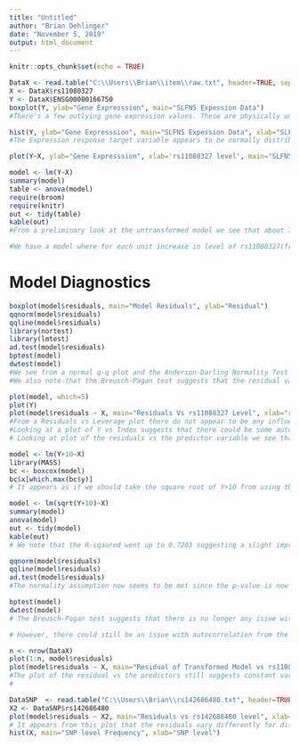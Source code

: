 ---
title: "Untitled"
author: "Brian Dehlinger"
date: "November 5, 2019"
output: html_document
---

```{r setup, include=FALSE}
knitr::opts_chunk$set(echo = TRUE)
```


```{r Exploratory Y BoxPlot}
DataX <- read.table("C:\\Users\\Brian\\item\\raw.txt", header=TRUE, sep=',')
X <- DataX$rs11080327
Y <- DataX$ENSG00000166750
boxplot(Y, ylab="Gene Expresssion", main="SLFN5 Expession Data")
#There's a few outlying gene expression values. These are physically understood and of interest so in the final model we plan to retain them.
```



```{r Exploratory Y Histogram, Normality Assumption}
hist(Y, ylab="Gene Expresssion", main="SLFN5 Expession Data", xlab="SLFN5")
#The Expression response target variable appears to be normally distributed if we don't consider outlying values. There also appears to be a linear relationship just by looking at the graph of Expression vs rs11080327 level. 
```
```{r Exploratory Y vs X}
plot(Y~X, ylab="Gene Expresssion", xlab='rs11080327 level', main="SLFN5 vs rs11080327 factor")
```


```{r Base Linear Regression Model}
model <- lm(Y~X)
summary(model)
table <- anova(model)
require(broom)
require(knitr)
out <- tidy(table)
kable(out)
#From a preliminary look at the untransformed model we see that about 70.68% of the variance inf SLF5N expression can be explained by the level of rs11080327

#We have a model where for each unit increase in level of rs11080327(from 0 to 2) we see the mean expression of SLF5N increase by 7.0320 and the p-value is less than 2e-16 meeting signifiance at 0.001.

```



# Model Diagnostics
```{r Model Diagnostics}
boxplot(model$residuals, main="Model Residuals", ylab="Residual")
qqnorm(model$residuals)
qqline(model$residuals)
library(nortest)
library(lmtest)
ad.test(model$residuals)
bptest(model)
dwtest(model)
#We see from a normal q-q plot and the Anderson-Darling Normality Test that the residuals are slightly not normally distributed given an alpha of 0.05.
#We also note that the Breusch-Pagan test suggests that the residual variances are not equal. We also note there may be issues with autocorrelation from the #Durbin-Watson test. However, we will do graphical diagnostics to assess these issues. 
```



```{r Model Diagnostics 2}
plot(model, which=5)
plot(Y)
plot(model$residuals ~ X, main="Residuals Vs rs11080327 Level", xlab="rs11080327 level", ylab="Residual")
#From a Residuals vs Leverage plot there do not appear to be any influential points.
#Looking at a plot of Y vs Index suggests that there could be some autocorrelation but it is hard to say and could be due to chance.
# Looking at plot of the residuals vs the predictor variable we see that the variances appear similar across 0, 1, and 2.
```


```{r Model Diagnostics 3}
model <- lm(Y+10~X)
library(MASS)
bc <- boxcox(model)
bc$x[which.max(bc$y)]
# It appears as if we should take the square root of Y+10 from using the Box-Cox method.
```



```{r Model Diagnostics 4}
model <- lm(sqrt(Y+10)~X)
summary(model)
anova(model)
out <- tidy(model)
kable(out)
# We note that the R-sqaured went up to 0.7203 suggesting a slight improvement.
```




```{r Model Diagnostics 5}
qqnorm(model$residuals)
qqline(model$residuals)
ad.test(model$residuals)
#The normality assumption now seems to be met since the p-value is now 0.2074 given an alpha of 0.05. The Quantile-Quantile plot also looks better especially if we factor in that the outlier may be skewing the plot.
```


```{r Model Diagnostics 6}
bptest(model)
dwtest(model)
# The Breusch-Pagan test suggests that there is no longer any issue with a lack of constant variance among the residuals given a p-value of 0.9881.

# However, there could still be an issue with autocorrelation from the Durbin-Watson test.
```




```{r 2}
n <- nrow(DataX)
plot(1:n, model$residuals)
plot(model$residuals ~ X, main="Residual of Transformed Model vs rs11080327 level", xlab="rs11080327 level")
#The plot of the residual vs the predictors still suggests constant variance is met but now the Breusch-Pagan test also suggests that as well and we now have a more normal distribution of the residuals using a square root transform of the gene expression values. We have done quality control to remove related individuals from each the sample as described in the first paper we submitted. So we don't place to much emphasis on the Durbin-Watson test here. We may want to consider additional SNPs in the model
#
```



```{r 4}
DataSNP  <- read.table("C:\\Users\\Brian\\rs142686480.txt", header=TRUE, sep=',')
X2 <- DataSNP$rs142686480
plot(model$residuals ~ X2, main="Residuals vs rs142686480 level", xlab="rs142686480 level",  ylab = "Residuals")
# It appears from this plot that the residuals vary differently for different levels of an unincoporated predictor suggesting the predictor should be considered in the model
hist(X, main="SNP level Frequency", xlab="SNP level")
```
